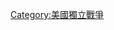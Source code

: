 {{Campaign
|bodyclass=hlist

|name=<br/>[[美國獨立戰爭|美國獨立戰爭的戰役与战场]]
|raw_name=Campaignbox American Revolutionary War
|battles=
* [[波士頓戰場|波士頓]] 
* [[加拿大戰役|加拿大]] 
* [[紐約及新澤西戰役|紐約及新澤西]] 
* [[薩拉托加戰役|薩拉托加]] 
* {{le|費城戰場|Philadelphia campaign|費城}} 
* {{le|西方戰場 (美國獨立戰爭)|Western theater of the American Revolutionary War|西線}} 
* {{le|南方戰場 (美國獨立戰爭)|Southern theater of the American Revolutionary War|南線}} 
** {{le|墨西哥灣沿岸戰役|Gulf Coast campaign|墨西哥灣}}
** [[約克鎮圍城戰役|約克鎮]]
*{{le|美國獨立戰爭的海戰|Naval operations in the American Revolutionary War|海戰}}
* 外國干預
**[[英法戰爭 (1778年-1783年)|法國干預]]
**{{le|英西戰爭 (1779年-1883年)|Spain and the American Revolutionary War|西班牙干預}}
}}<noinclude>
[[Category:美國獨立戰爭]]

</noinclude>